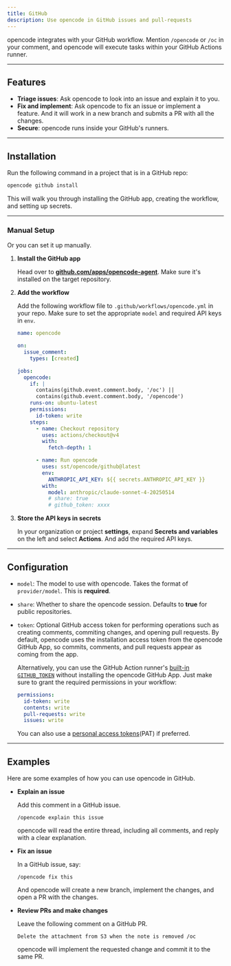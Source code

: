 ```yaml
---
title: GitHub
description: Use opencode in GitHub issues and pull-requests
---
```


opencode integrates with your GitHub workflow. Mention `/opencode` or `/oc` in your comment, and opencode will execute tasks within your GitHub Actions runner.

---

## Features

- **Triage issues**: Ask opencode to look into an issue and explain it to you.
- **Fix and implement**: Ask opencode to fix an issue or implement a feature. And it will work in a new branch and submits a PR with all the changes.
- **Secure**: opencode runs inside your GitHub's runners.

---

## Installation

Run the following command in a project that is in a GitHub repo:

```bash
opencode github install
```

This will walk you through installing the GitHub app, creating the workflow, and setting up secrets.

---

### Manual Setup

Or you can set it up manually.

1. **Install the GitHub app**

   Head over to [**github.com/apps/opencode-agent**](https://github.com/apps/opencode-agent). Make sure it's installed on the target repository.

2. **Add the workflow**

   Add the following workflow file to `.github/workflows/opencode.yml` in your repo. Make sure to set the appropriate `model` and required API keys in `env`.

   ```yml title=".github/workflows/opencode.yml" {24,26}
   name: opencode

   on:
     issue_comment:
       types: [created]

   jobs:
     opencode:
       if: |
         contains(github.event.comment.body, '/oc') ||
         contains(github.event.comment.body, '/opencode')
       runs-on: ubuntu-latest
       permissions:
         id-token: write
       steps:
         - name: Checkout repository
           uses: actions/checkout@v4
           with:
             fetch-depth: 1

         - name: Run opencode
           uses: sst/opencode/github@latest
           env:
             ANTHROPIC_API_KEY: ${{ secrets.ANTHROPIC_API_KEY }}
           with:
             model: anthropic/claude-sonnet-4-20250514
             # share: true
             # github_token: xxxx
   ```

3. **Store the API keys in secrets**

   In your organization or project **settings**, expand **Secrets and variables** on the left and select **Actions**. And add the required API keys.

---

## Configuration

- `model`: The model to use with opencode. Takes the format of `provider/model`. This is **required**.
- `share`: Whether to share the opencode session. Defaults to **true** for public repositories.
- `token`: Optional GitHub access token for performing operations such as creating comments, commiting changes, and opening pull requests. By default, opencode uses the installation access token from the opencode GitHub App, so commits, comments, and pull requests appear as coming from the app.

  Alternatively, you can use the GitHub Action runner's [built-in `GITHUB_TOKEN`](https://docs.github.com/en/actions/tutorials/authenticate-with-github_token) without installing the opencode GitHub App. Just make sure to grant the required permissions in your workflow:

  ```yaml
  permissions:
    id-token: write
    contents: write
    pull-requests: write
    issues: write
  ```

  You can also use a [personal access tokens](https://docs.github.com/en/authentication/keeping-your-account-and-data-secure/managing-your-personal-access-tokens)(PAT) if preferred.

---

## Examples

Here are some examples of how you can use opencode in GitHub.

- **Explain an issue**

  Add this comment in a GitHub issue.

  ```
  /opencode explain this issue
  ```

  opencode will read the entire thread, including all comments, and reply with a clear explanation.

- **Fix an issue**

  In a GitHub issue, say:

  ```
  /opencode fix this
  ```

  And opencode will create a new branch, implement the changes, and open a PR with the changes.

- **Review PRs and make changes**

  Leave the following comment on a GitHub PR.

  ```
  Delete the attachment from S3 when the note is removed /oc
  ```

  opencode will implement the requested change and commit it to the same PR.
